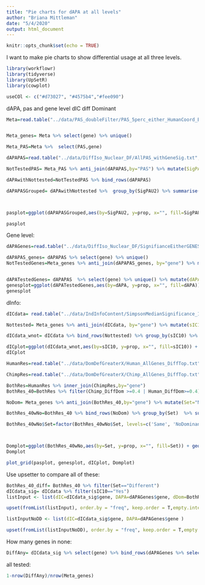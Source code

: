```yaml
---
title: "Pie charts for dAPA at all levels"
author: "Briana Mittleman"
date: "5/4/2020"
output: html_document
---
```


```r
knitr::opts_chunk$set(echo = TRUE)
```

I want to make pie charts to show differential usage at all three levels.  


```r
library(workflowr)
library(tidyverse)
library(UpSetR)
library(cowplot)
```

```r
useCOl <- c("#d73027", "#4575b4","#fee090")
```

dAPA, pas and gene level
dIC
diff Dominant  

```r
Meta=read.table("../data/PAS_doubleFilter/PAS_5perc_either_HumanCoord_BothUsage_meta_doubleFilter.txt", header = T, stringsAsFactors = F) 


Meta_genes= Meta %>% select(gene) %>% unique()

Meta_PAS=Meta %>%  select(PAS,gene)
```


```r
dAPAPAS=read.table("../data/DiffIso_Nuclear_DF/AllPAS_withGeneSig.txt", header = T, stringsAsFactors = F) %>% inner_join(Meta, by=c("chr","start", "end","gene")) %>% select(PAS,gene,SigPAU2 ) 

NotTestedPAS= Meta_PAS %>% anti_join(dAPAPAS,by="PAS") %>% mutate(SigPAU2="notTested")

dAPAwithNottested=NotTestedPAS %>% bind_rows(dAPAPAS)

dAPAPASGrouped= dAPAwithNottested %>%  group_by(SigPAU2) %>% summarise(n=n()) %>% mutate(genes=sum(n), prop=n/genes)



pasplot=ggplot(dAPAPASGrouped,aes(by=SigPAU2, y=prop, x="", fill=SigPAU2)) + geom_bar(stat="identity",width=1, color="white")+  coord_polar("y", start=0) +theme_void() + scale_fill_manual(values=useCOl, name="dAPA PAS") +labs(title="Differential APA PAS 5% FDR")

pasplot
```
Gene level:  

```r
dAPAGenes=read.table("../data/DiffIso_Nuclear_DF/SignifianceEitherGENES_Nuclear.txt", header = T, stringsAsFactors = F)

dAPAPAS_genes= dAPAPAS %>% select(gene) %>% unique()
NotTestedGenes=Meta_genes %>% anti_join(dAPAPAS_genes, by="gene") %>% mutate(dAPA="NotTested")


dAPATestedGenes= dAPAPAS  %>% select(gene) %>% unique() %>% mutate(dAPA=ifelse(gene %in% dAPAGenes$gene,"Yes", "No")) %>% bind_rows(NotTestedGenes)%>% group_by(dAPA) %>% summarise(n=n()) %>% mutate(genes=sum(n), prop=n/genes)
genesplot=ggplot(dAPATestedGenes,aes(by=dAPA, y=prop, x="", fill=dAPA)) + geom_bar(stat="identity",width=1, color="white")+  coord_polar("y", start=0) +theme_void() + scale_fill_manual(values=useCOl, name="dAPA Genes") +labs(title="Differential APA genes 5% FDR")
genesplot
```

dInfo:  

```r
dICdata= read.table("../data/IndInfoContent/SimpsonMedianSignificance_10FDR.txt", header = T, stringsAsFactors = F)%>% select(sIC10,gene)

Nottested= Meta_genes %>% anti_join(dICdata, by="gene") %>% mutate(sIC10="notTested")

dICdata_wnot= dICdata %>% bind_rows(Nottested) %>% group_by(sIC10) %>% summarise(n=n()) %>% mutate(genes=sum(n), prop=n/genes)

dICplot=ggplot(dICdata_wnot,aes(by=sIC10, y=prop, x="", fill=sIC10)) + geom_bar(stat="identity",width=1, color="white")+  coord_polar("y", start=0) +theme_void() + scale_fill_manual(values=useCOl, name="dIC Genes") +labs(title="Differential information content\n 10% FDR")
dICplot
```


```r
HumanRes=read.table("../data/DomDefGreaterX/Human_AllGenes_DiffTop.txt", col.names = c("Human_PAS", "gene","Human_DiffDom"),stringsAsFactors = F)

ChimpRes=read.table("../data/DomDefGreaterX/Chimp_AllGenes_DiffTop.txt", col.names = c("Chimp_PAS", "gene","Chimp_DiffDom"),stringsAsFactors = F)

BothRes=HumanRes %>% inner_join(ChimpRes,by="gene")
BothRes_40=BothRes %>% filter(Chimp_DiffDom >=0.4 | Human_DiffDom>=0.4) %>% mutate(Set= ifelse(Human_PAS==Chimp_PAS,"Same", "Different"),cut=40) %>% select(gene, Set)

NoDom= Meta_genes %>% anti_join(BothRes_40,by="gene") %>% mutate(Set="NoDominant")

BothRes_40wNo=BothRes_40 %>% bind_rows(NoDom) %>% group_by(Set)  %>% summarise(n=n()) %>% mutate(genes=sum(n), prop=n/genes)

BothRes_40wNo$Set=factor(BothRes_40wNo$Set, levels=c('Same', 'NoDominant', 'Different'))



Domplot=ggplot(BothRes_40wNo,aes(by=Set, y=prop, x="", fill=Set)) + geom_bar(stat="identity",width=1, color="white")+  coord_polar("y", start=0) +theme_void() + scale_fill_manual(values=useCOl, name="Genes with \nDominant PAS") +labs(title="Same and Different Dominant PAS")
Domplot
```


```r
plot_grid(pasplot, genesplot, dICplot, Domplot)
```



Use upsetter to compare all of these:  

```r

BothRes_40_diff= BothRes_40 %>% filter(Set=="Different")
dICdata_sig= dICdata %>% filter(sIC10=="Yes")
listInput <- list(dIC=dICdata_sig$gene, DAPA=dAPAGenes$gene, dDom=BothRes_40_diff$gene)

upset(fromList(listInput), order.by = "freq", keep.order = T,empty.intersections = "on")
```
```r

listInputNoDD <- list(dIC=dICdata_sig$gene, DAPA=dAPAGenes$gene )

upset(fromList(listInputNoDD), order.by = "freq", keep.order = T,empty.intersections = "on")
```




How many genes in none:  

```r
DiffAny= dICdata_sig %>% select(gene) %>% bind_rows(dAPAGenes %>% select(gene)) %>% bind_rows(BothRes_40_diff %>% select(gene)) %>% unique()


```


all tested:  

```r
1-nrow(DiffAny)/nrow(Meta_genes)
```

